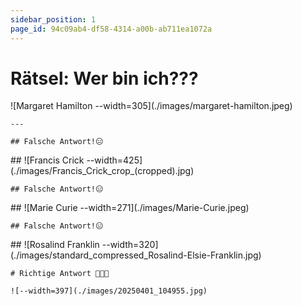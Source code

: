 ```yaml
---
sidebar_position: 1
page_id: 94c09ab4-df58-4314-a00b-ab711ea1072a
---
```



# Rätsel: Wer bin ich???

<AdventureOptions>
  <AdventureOption label="A" nextGuessIn={5}>
    ![Margaret Hamilton --width=305](./images/margaret-hamilton.jpeg)

    ---

    ## Falsche Antwort!😑
  </AdventureOption>

  <AdventureOption label="B" nextGuessIn={5}>
    ## ![Francis Crick --width=425](./images/Francis_Crick_crop_(cropped).jpg)

    ## Falsche Antwort!😑
  </AdventureOption>

  <AdventureOption label="C" nextGuessIn={5}>
    ## ![Marie Curie --width=271](./images/Marie-Curie.jpeg)

    ## Falsche Antwort!😑
  </AdventureOption>

  <AdventureOption label="D" nextGuessIn={5}>
    ## ![Rosalind Franklin --width=320](./images/standard_compressed_Rosalind-Elsie-Franklin.jpg)

    # Richtige Antwort 🥳🥳🥳

    ![--width=397](./images/20250401_104955.jpg)
  </AdventureOption>
</AdventureOptions>